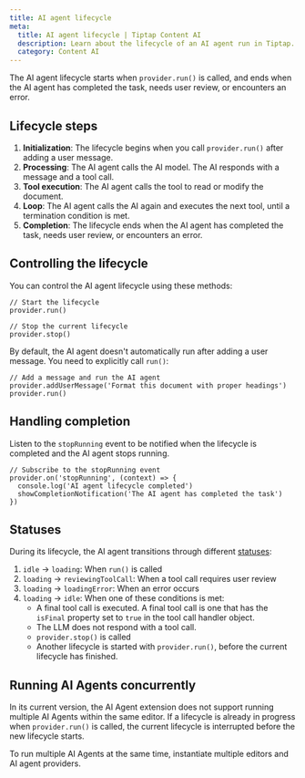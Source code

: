 ```yaml
---
title: AI agent lifecycle
meta:
  title: AI agent lifecycle | Tiptap Content AI
  description: Learn about the lifecycle of an AI agent run in Tiptap.
  category: Content AI
---
```


The AI agent lifecycle starts when `provider.run()` is called, and ends when the AI agent has completed the task, needs user review, or encounters an error.

## Lifecycle steps

1. **Initialization**: The lifecycle begins when you call `provider.run()` after adding a user message.
2. **Processing**: The AI agent calls the AI model. The AI responds with a message and a tool call.
3. **Tool execution**: The AI agent calls the tool to read or modify the document.
4. **Loop**: The AI agent calls the AI again and executes the next tool, until a termination condition is met.
5. **Completion**: The lifecycle ends when the AI agent has completed the task, needs user review, or encounters an error.

## Controlling the lifecycle

You can control the AI agent lifecycle using these methods:

```tsx
// Start the lifecycle
provider.run()

// Stop the current lifecycle
provider.stop()
```

By default, the AI agent doesn't automatically run after adding a user message. You need to explicitly call `run()`:

```tsx
// Add a message and run the AI agent
provider.addUserMessage('Format this document with proper headings')
provider.run()
```

## Handling completion

Listen to the `stopRunning` event to be notified when the lifecycle is completed and the AI agent stops running.

```tsx
// Subscribe to the stopRunning event
provider.on('stopRunning', (context) => {
  console.log('AI agent lifecycle completed')
  showCompletionNotification('The AI agent has completed the task')
})
```

## Statuses

During its lifecycle, the AI agent transitions through different [statuses](/content-ai/capabilities/agent/features/state#status):

1. `idle` → `loading`: When `run()` is called
2. `loading` → `reviewingToolCall`: When a tool call requires user review
3. `loading` → `loadingError`: When an error occurs
4. `loading` → `idle`: When one of these conditions is met:
   - A final tool call is executed. A final tool call is one that has the `isFinal` property set to `true` in the tool call handler object.
   - The LLM does not respond with a tool call.
   - `provider.stop()` is called
   - Another lifecycle is started with `provider.run()`, before the current lifecycle has finished.

## Running AI Agents concurrently

In its current version, the AI Agent extension does not support running multiple AI Agents within the same editor. If a lifecycle is already in progress when `provider.run()` is called, the current lifecycle is interrupted before the new lifecycle starts.

To run multiple AI Agents at the same time, instantiate multiple editors and AI agent providers.

